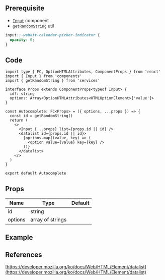 
## Prerequisite

- [`Input`](/docs/components/Input) component
- [`getRandomString`](/docs/utils/getRandomString) util

```css title="root css"
input::-webkit-calendar-picker-indicator {
  opacity: 0;
}
```

## Code

```tsx title="components/Autocomplete/index.tsx"
import type { FC, OptionHTMLAttributes, ComponentProps } from 'react'
import { Input } from 'components'
import { getRandomString } from 'services'

interface Props extends ComponentProps<typeof Input> {
  id?: string
  options: Array<OptionHTMLAttributes<HTMLOptionElement>['value']>
}

const Autocomplete: FC<Props> = ({ options, ...props }) => {
  const id = getRandomString()
  return (
    <>
      <Input {...props} list={props.id || id} />
      <datalist id={props.id || id}>
        {options.map((value, key) => (
          <option value={value} key={key} />
        ))}
      </datalist>
    </>
  )
}

export default Autocomplete
```

## Props

| Name                | Type             | Default |
| ------------------- | ---------------- | ------- |
| id<Required />      | string           |         |
| options<Required /> | array of strings |         |

## Example

<Codesandbox name="autocomplete" />

## References

[https://developer.mozilla.org/ko/docs/Web/HTML/Element/datalist](https://developer.mozilla.org/ko/docs/Web/HTML/Element/datalist)

